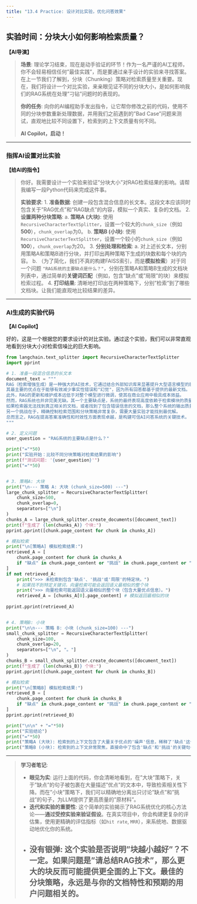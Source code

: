 ```yaml
---
title: "13.4 Practice: 设计对比实验，优化问答效果"
---
```


## 实验时间：分块大小如何影响检索质量？

**【AI导演】**

> **场景**: 理论学习结束，现在是动手验证的环节！作为一名严谨的AI工程师，你不会轻易相信任何"最佳实践"，而是要通过亲手设计的实验来寻找答案。在上一节我们了解到，分块（Chunking）策略对检索质量至关重要。现在，我们将设计一个对比实验，来亲眼见证不同的分块大小，是如何影响我们的RAG系统在处理"刁钻"问题时的表现的。
>
> **你的任务**: 向你的AI编程助手发出指令，让它帮你修改之前的代码，使用不同的分块参数重新处理数据，并用我们之前遇到的"Bad Case"问题来测试，直观地比较不同设置下，检索到的上下文质量有何不同。
>
> **AI Copilot，启动！**

---

### 指挥AI设置对比实验

**【给AI的指令】**

> 你好。我需要设计一个实验来验证"分块大小"对RAG检索结果的影响。请帮我编写一段Python代码来完成这件事。
>
> **实验要求**:
> 1.  **准备数据**: 创建一段包含混合信息的长文本。这段文本应该同时包含关于"RAG优点"和"RAG缺点"的内容，模拟一个真实、复杂的文档。
> 2.  **设置两种分块策略**:
>     a.  **策略A (大块)**: 使用`RecursiveCharacterTextSplitter`，设置一个较大的`chunk_size`（例如 **500**），`chunk_overlap`为0。
>     b.  **策略B (小块)**: 使用`RecursiveCharacterTextSplitter`，设置一个较小的`chunk_size`（例如 **100**），`chunk_overlap`为20。
> 3.  **分别处理和检索**:
>     a.  对上述长文本，分别用策略A和策略B进行分块，并打印出两种策略下生成的块数和每个块的内容。
>     b.  （为了简化，我们不真的构建FAISS索引，而是**模拟检索**）对于同一个问题 `"RAG系统的主要缺点是什么？"`，分别在策略A和策略B生成的文档块列表中，通过简单的**关键词匹配**（例如，包含"缺点"或"局限"的块）来模拟检索过程。
> 4.  **打印结果**: 清晰地打印出在两种策略下，分别"检索"到了哪些文档块。让我们能直观地比较结果的差异。

---

### AI生成的实验代码

**【AI Copilot】**

好的，这是一个根据您的要求设计的对比实验。通过这个实验，我们可以非常直观地看到分块大小对检索信噪比的巨大影响。

```python
from langchain.text_splitter import RecursiveCharacterTextSplitter
import pprint

# 1. 准备一段混合信息的长文本
document_text = """
RAG（检索增强生成）是一种强大的AI技术，它通过结合外部知识库来显著提升大型语言模型的能力。
其最主要的优点在于能够有效减少事实性错误和"幻觉"，因为所有回答都基于提供的最新文档。
此外，RAG的更新和维护成本远低于对整个模型进行微调，使其在商业应用中极具成本效益。
然而，RAG系统也并非完美无缺。其一个主要缺点是，系统的最终表现高度依赖于检索模块的质量。
如果检索器无法找到真正相关的文档，或者找到了包含错误信息的文档，那么整个系统的输出质量将急剧下降，这就是所谓的"垃圾进，垃圾出"原则。
另一个挑战在于，精确控制检索范围和分块策略非常复杂，需要大量实验才能找到最优解。
总而言之，RAG在提高答案准确性和时效性方面表现卓越，是构建可信AI问答系统的关键技术。
"""

# 2. 定义问题
user_question = "RAG系统的主要缺点是什么？"

print("="*50)
print("实验开始：比较不同分块策略对检索结果的影响")
print(f"测试问题: '{user_question}'")
print("="*50)


# 3. 策略A: 大块
print("\n--- 策略 A: 大块 (chunk_size=500) ---")
large_chunk_splitter = RecursiveCharacterTextSplitter(
    chunk_size=500,
    chunk_overlap=0,
    separators=["\n"]
)
chunks_A = large_chunk_splitter.create_documents([document_text])
print(f"生成了 {len(chunks_A)} 个块:")
pprint.pprint([chunk.page_content for chunk in chunks_A])

# 模拟检索
print("\n[策略A] 模拟检索结果:")
retrieved_A = [
    chunk.page_content for chunk in chunks_A 
    if "缺点" in chunk.page_content or "挑战" in chunk.page_content or "局限" in chunk.page_content
]
if not retrieved_A:
    print(">>> 未检索到包含'缺点'、'挑战'或'局限'的特定块。")
    # 如果找不到特定关键词，向量检索可能会返回语义最相似的整个块
    print(">>> 向量检索可能返回语义最相似的整个块（包含大量优点信息）。")
    retrieved_A = [chunks_A[0].page_content] # 模拟返回最相似的块
    
pprint.pprint(retrieved_A)


# 4. 策略B: 小块
print("\n\n--- 策略 B: 小块 (chunk_size=100) ---")
small_chunk_splitter = RecursiveCharacterTextSplitter(
    chunk_size=100,
    chunk_overlap=20,
    separators=["\n", "。"]
)
chunks_B = small_chunk_splitter.create_documents([document_text])
print(f"生成了 {len(chunks_B)} 个块:")
pprint.pprint([chunk.page_content for chunk in chunks_B])

# 模拟检索
print("\n[策略B] 模拟检索结果:")
retrieved_B = [
    chunk.page_content for chunk in chunks_B 
    if "缺点" in chunk.page_content or "挑战" in chunk.page_content or "局限" in chunk.page_content
]
pprint.pprint(retrieved_B)

print("\n\n" + "="*50)
print("实验结论")
print("="*50)
print("策略A (大块): 检索到的上下文包含了大量关于优点的'噪声'信息，稀释了'缺点'这个核心信号。")
print("策略B (小块): 检索到的上下文非常聚焦，直接命中了包含'缺点'和'挑战'的关键句子，信噪比极高。")
```

---

> **学习者笔记**:
>
> *   **眼见为实**: 运行上面的代码，你会清晰地看到，在"大块"策略下，关于"缺点"的句子被包裹在大量描述"优点"的文本中，导致检索相关性下降。而在"小块"策略下，我们可以精确地分离出只讨论"缺点"和"挑战"的句子，为LLM提供了更高质量的"原材料"。
> *   **迭代和实验的重要性**: 这个简单的实验揭示了RAG系统优化的核心方法论——**通过受控实验来验证假设**。在真实项目中，你会构建更复杂的评估集，使用更精确的评估指标（如`hit rate`, `MRR`），来系统地、数据驱动地优化你的系统。
> *   **没有银弹**: 这个实验是否说明"块越小越好"？不一定。如果问题是"请总结RAG技术"，那么更大的块反而可能提供更全面的上下文。**最佳的分块策略，永远是与你的文档特性和预期的用户问题相关的。**
---
